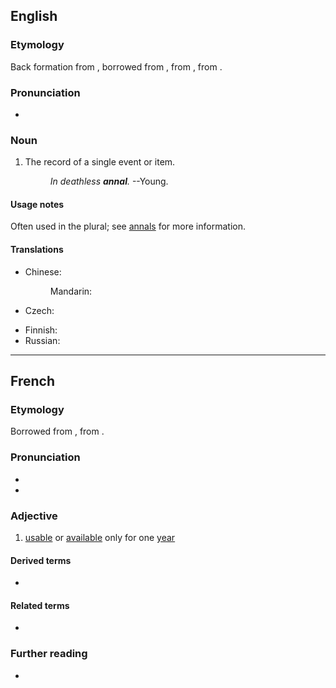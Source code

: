 {{also|annál}}
==English==

===Etymology===
Back formation from {{m|en|annals}}, borrowed from {{bor|en|frm|-}}, from {{der|en|la|annales}}, from {{m|la|annus||year}}.

===Pronunciation===
* {{IPA|/ˈænəl/|lang=en}}

===Noun===
{{en-noun}}

# The record of a single event or item.
#: ''In deathless '''annal'''.'' --Young.

====Usage notes====
Often used in the plural; see [[annals]] for more information.

====Translations====
{{trans-top|record of a single event or item}}
* Chinese:
*: Mandarin: {{t-needed|cmn}}
* Czech: {{t|cs|anály|m-p}}
{{trans-mid}}
* Finnish: {{t+|fi|annaali}}
* Russian: {{t-needed|ru}}
{{trans-bottom}}

----

==French==

===Etymology===
Borrowed from {{bor|fr|la|annalis}}, from {{m|la|annus||year}}.

===Pronunciation===
* {{IPA|/anal/|lang=fr}}
* {{homophones|lang=fr|anal|anale|anales|annale|annales}}

===Adjective===
{{fr-adj}}

# {{lb|fr|legal}} [[usable]] or [[available]] only for one [[year]]

====Derived terms====
* {{l|fr|annalité}}

====Related terms====
* {{l|fr|année}}

===Further reading===
* {{R:TLFi}}